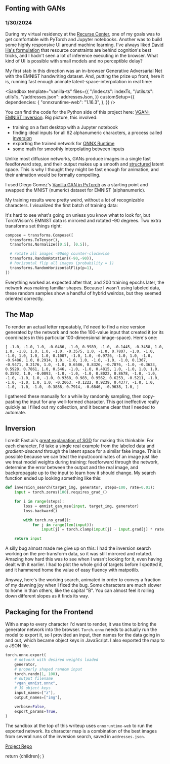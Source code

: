 


## Fonting with GANs

### 1/30/2024

During my virtual residency at the [Recurse Center](https://www.recurse.com/), one of my goals was to get comfortable with PyTorch and Jupyter notebooks. Another was to build some highly responsive UI around machine learning. I've always liked [David Ha's formulation](https://otoro.net/ml/) that resource constraints are behind cognition's best tricks, and I hadn't seen a lot of inference executing in the browser. What kind of UI is possible with small models and no perceptible delay?

My first stab in this direction was an in-browser Generative Adversarial Net with the EMNIST handwriting dataset. And, putting the prize up front, here it is, running fast enough animate latent-space-interpolation in real time:

<Sandbox
  template="vanilla-ts"
  files={{
    "/index.ts": indexTs,
    "/utils.ts": utilsTs,
    "/addresses.json": addressesJson,
  }}
  customSetup={{
    dependencies: {
      "onnxruntime-web": "1.16.3",
    },
  }}
/>

You can find the code for the Python side of this project here: [VGAN-EMNIST Inversion](https://github.com/zackrdavis/VGAN-EMNIST-Inversion). Big picture, this involved:

- training on a fast desktop with a Jupyter notebook
- finding ideal inputs for all 62 alphanumeric characters, a process called [inversion](https://arxiv.org/pdf/2101.05278.pdf)
- exporting the trained network for [ONNX Runtime](https://onnxruntime.ai/docs/get-started/with-javascript.html)
- some math for smoothly interpolating between inputs

Unlike most diffusion networks, GANs produce images in a single fast feedforward step, and their output makes up a smooth and [structured](https://machinelearningmastery.com/how-to-interpolate-and-perform-vector-arithmetic-with-faces-using-a-generative-adversarial-network/) latent space. This is why I thought they might be fast enough for animation, and their animation would be formally compelling.

I used Diego Gomez's [Vanilla GAN in PyTorch](https://github.com/diegoalejogm/gans) as a starting point and swapped the MNIST (numeric) dataset for EMNIST (alphanumeric).

My training results were pretty weird, without a lot of recognizable characters. I visualized the first batch of training data:

<ImageFull
  src={twisted}
  alt="A grid of EMNIST handwritten digits twisted 90 degrees"
/>

It's hard to see what's going on unless you know what to look for, but TorchVision's EMNIST data is mirrored and rotated -90 degrees. Two extra transforms set things right:

```python
compose = transforms.Compose([
  transforms.ToTensor(),
  transforms.Normalize([0.5], [0.5]),

  # rotate all images -90deg counter-clockwise
  transforms.RandomRotation((-90,-90)),
  # horizontal flip all images (probability = 1)
  transforms.RandomHorizontalFlip(p=1),
])
```

Everything worked as expected after that, and 200 training epochs later, the network was making familiar shapes. Because I wasn't using labeled data, these random samples show a handful of hybrid weirdos, but they seemed oriented correctly.

<ImageFull
  src={weirdos}
  alt="Two rows of white glyphs on a black background. The letters are distorted and unreadable."
/>

## The Map

To render an actual letter repeatably, I'd need to find a nice version generated by the network and note the 100-value input that created it (or its coordinates in this particular 100-dimensional image-space). Here's one:

`[
    -1.0, -1.0, 1.0, -0.0486, -1.0, 0.9989, -1.0, -0.1445, -0.3458, 1.0, 1.0,
    -1.0, 1.0, 1.0, -1.0, -0.3575, 1.0, -1.0, 0.7807, -1.0, -1.0, -1.0, 1.0,
    1.0, 1.0, 0.1007, -1.0, 1.0, -0.9726, -1.0, 1.0, -1.0, -0.9486, 1.0, 0.2914,
    1.0, -1.0, 1.0, -1.0, -1.0, -1.0, 0.1367, -0.9471, 0.2176, 1.0, -1.0,
    0.6586, 0.8326, -0.7876, -1.0, -0.3623, 0.5928, 0.7861, 1.0, 0.546, -1.0,
    -1.0, 0.4815, 1.0, -1.0, 1.0, 1.0, 0.3592, 1.0, -0.0093, -1.0, -1.0, -1.0,
    0.8022, 0.8678, -1.0, -1.0, -1.0, -1.0, 1.0, -1.0, 0.9368, 0.983, 0.9562,
    0.6253, -0.5211, -1.0, -1.0, -1.0, 1.0, 1.0, -0.2063, -0.1222, 0.9239,
    0.4377, -1.0, 1.0, -1.0, -1.0, -1.0, -0.3888, 0.7914, -0.6846, -0.9638, 1.0,
  ]`

I gathered these manually for a while by randomly sampling, then copy-pasting the input for any well-formed character. This got ineffective really quickly as I filled out my collection, and it became clear that I needed to automate.

## Inversion

I credit Fast.ai's [great explanation of SGD](https://github.com/fastai/fastbook/blob/master/04_mnist_basics.ipynb) for making this thinkable: For each character, I'd take a single real example from the labeled data and _gradient-descend_ through the latent space for a similar fake image. This is possible because we can treat the input/coordinates of an image just like we treat model weights during training: feedforward through the network, determine the error between the output and the real image, and backpropagate up to the input to learn how it should change. My search function ended up looking something like this:

```python
def inversion_search(target_img, generator, steps=100, rate=0.01):
	input = torch.zeros(100).requires_grad_()

    for i in range(steps):
        loss = emnist_gan_mse(input, target_img, generator)
        loss.backward()

        with torch.no_grad():
            for j in range(len(input)):
                input[j] = torch.clamp(input[j] - input.grad[j] * rate, -1, 1)

    return input
```

A silly bug almost made me give up on this: I had the inversion search working on the pre-transform data, so it was still mirrored and rotated. Amazing how hard this was to see when I wasn't looking for it, even having dealt with it earlier. I had to plot the whole grid of targets before I spotted it, and it hammered home the value of easy fluency with matpotlib.

Anyway, here's the working search, animated in order to convey a fraction of my dawning joy when I fixed the bug. Some characters are much slower to home in than others, like the capital "B". You can almost feel it rolling down different slopes as it finds its way.

<ImageFull
  src={search}
  alt="A grid of black tiles with white forms that slowly become handwritten characters."
/>

## Packaging for the Frontend

With a map to every character I'd want to render, it was time to bring the generator network into the browser. `Torch.onnx` needs to actually run the model to export it, so I provided an input, then names for the data going in and out, which became object keys in JavaScript. I also exported the map to a JSON file.

```python
torch.onnx.export(
	# network with desired weights loaded
	generator,
	# properly shaped random input
	torch.randn(1, 100),
	# output filename
	"vgan_emnist.onnx",
	# JS object keys
    input_names=["z"],
    output_names=["img"],

    verbose=False,
    export_params=True,
)
```

The sandbox at the top of this writeup uses `onnxruntime-web` to run the exported network. Its character map is a combination of the best images from several runs of the inversion search, saved in `addresses.json`.

[Project Repo](https://github.com/zackrdavis/VGAN-EMNIST-Inversion)

  return <MdxLayout>{children}</MdxLayout>;
}
